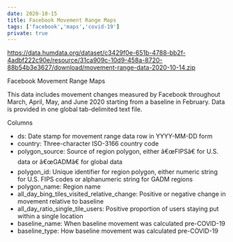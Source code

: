 ```yaml
---
date: 2020-10-15
title: Facebook Movement Range Maps
tags: ['facebook','maps','covid-19']
private: true
---
```


https://data.humdata.org/dataset/c3429f0e-651b-4788-bb2f-4adbf222c90e/resource/31ca909c-10d9-458a-8720-88b54b3e3627/download/movement-range-data-2020-10-14.zip

Facebook Movement Range Maps

This data includes movement changes measured by Facebook throughout March,
April, May, and June 2020 starting from a baseline in February. Data is provided in one global tab-delimited text file.

Columns

- ds: Date stamp for movement range data row in YYYY-MM-DD form
- country: Three-character ISO-3166 country code
- polygon_source: Source of region polygon, either â€œFIPSâ€ for U.S. data or â€œGADMâ€ for global data
- polygon_id: Unique identifier for region polygon, either numeric string for U.S. FIPS codes or alphanumeric string for GADM regions
- polygon_name: Region name
- all_day_bing_tiles_visited_relative_change: Positive or negative change in movement relative to baseline
- all_day_ratio_single_tile_users: Positive proportion of users staying put within a single location
- baseline_name: When baseline movement was calculated pre-COVID-19
- baseline_type: How baseline movement was calculated pre-COVID-19
